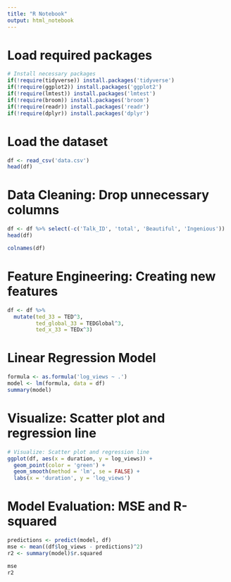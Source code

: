 ```yaml
---
title: "R Notebook"
output: html_notebook
---
```




# Load required packages

```r
# Install necessary packages
if(!require(tidyverse)) install.packages('tidyverse')
if(!require(ggplot2)) install.packages('ggplot2')
if(!require(lmtest)) install.packages('lmtest')
if(!require(broom)) install.packages('broom')
if(!require(readr)) install.packages('readr')
if(!require(dplyr)) install.packages('dplyr')


```
# Load the dataset
```r

df <- read_csv('data.csv')
head(df)

```
# Data Cleaning: Drop unnecessary columns
```r

df <- df %>% select(-c('Talk_ID', 'total', 'Beautiful', 'Ingenious'))
head(df)

```
```r
colnames(df)
```

# Feature Engineering: Creating new features
```r

df <- df %>%
  mutate(ted_33 = TED^3,
         ted_global_33 = TEDGlobal^3,
         ted_x_33 = TEDx^3)
```
# Linear Regression Model
```r

formula <- as.formula('log_views ~ .')
model <- lm(formula, data = df)
summary(model)

```

# Visualize: Scatter plot and regression line
```r
# Visualize: Scatter plot and regression line
ggplot(df, aes(x = duration, y = log_views)) +
  geom_point(color = 'green') +
  geom_smooth(method = 'lm', se = FALSE) +
  labs(x = 'duration', y = 'log_views')
```
# Model Evaluation: MSE and R-squared
```r

predictions <- predict(model, df)
mse <- mean((df$log_views - predictions)^2)
r2 <- summary(model)$r.squared

mse
r2
```








```r

```

